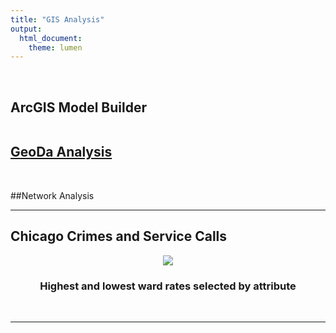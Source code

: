```yaml
---
title: "GIS Analysis"
output:
  html_document:
    theme: lumen
---
```

<br>

## ArcGIS Model Builder
<img src="https://raw.githubusercontent.com/kjmagnan1s/kjmagnan1s.github.io/master/images/Model_img.jpg" alt="" />



<h2>[GeoDa Analysis](geoda.html)</h2>

<br>

##Network Analysis
<img src="https://raw.githubusercontent.com/kjmagnan1s/kjmagnan1s.github.io/master/images/Lab1_KM.jpg" alt="" />
<img src="https://raw.githubusercontent.com/kjmagnan1s/kjmagnan1s.github.io/master/images/Old_method_map.jpg" alt="" />

***

## Chicago Crimes and Service Calls
<center>
<div class="scroll>
<img src="https://raw.githubusercontent.com/kjmagnan1s/kjmagnan1s.github.io/master/images/Initial_4_map.jpg" alt="" />
<img src="https://raw.githubusercontent.com/kjmagnan1s/kjmagnan1s.github.io/master/images/violent_property_crime.jpg" />

### Highest and lowest ward rates selected by attribute

<img src="https://raw.githubusercontent.com/kjmagnan1s/kjmagnan1s.github.io/master/images/violent_property_crime_attribute_selection.jpg" alt="" />
<img src="https://raw.githubusercontent.com/kjmagnan1s/kjmagnan1s.github.io/master/images/violent_property_mean_elipse.jpg" alt="" />
</center>

***

<img src="https://raw.githubusercontent.com/kjmagnan1s/kjmagnan1s.github.io/master/images/assignment 12.jpg" alt="" /></div>

